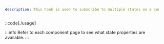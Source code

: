 ```yaml
---
description: This hook is used to subscribe to multiple states on a component instance.
---
```


::code[./usage]

:::info
Refer to each component page to see what state properties are available.
:::
